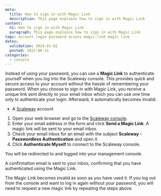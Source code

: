 ```yaml
---
meta:
  title: How to sign in with Magic Link
  description: This page explains how to sign in with Magic Link
content:
  h1: How to sign in with Magic Link
  paragraph: This page explains how to sign in with Magic Link
tags: account login password access magic-link magic link
dates:
  validation: 2024-01-02
  posted: 2021-06-11
categories:
  - console
---
```


Instead of using your password, you can use a **Magic Link** to authenticate yourself when you log into the Scaleway console. This provides quick and secure access to your account without the hassle of remembering your password. When you choose to sign in with Magic Link, you receive a unique link sent directly to your email inbox which you can use one time only to authenticate your login. Afterward, it automatically becomes invalid.

<Macro id="requirements" />

- A [Scaleway](https://www.scaleway.com/en/) account

1. Open your web browser and go to the [Scaleway console](https://console.scaleway.com).
2. Enter your email address in the form and click **Send a Magic Link**.
   A magic link will be sent to your email inbox.
3. Check your email inbox for an email with the subject **Scaleway - Passwordless Authentication** and open it.
4. Click **Authenticate Myself** to connect to the Scaleway console.
    <Lightbox src="scaleway-magic-link-email.webp" alt="" />

You will be redirected to and logged into your management console.

A confirmation email is sent to your inbox, confirming that you have authenticated using the Magic Link.

<Message type="note">
  The Magic Link becomes invalid as soon as you have used it. If you log out from the console and want to log in again without your password, you will need to request a new magic link by repeating the steps above.
</Message>
